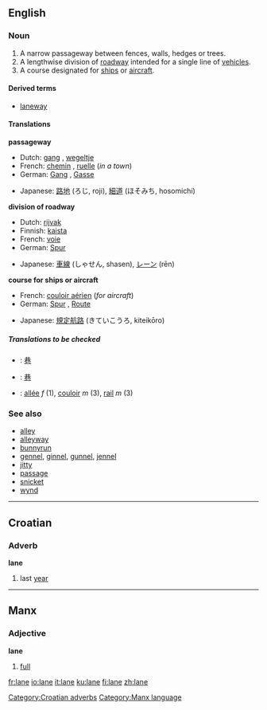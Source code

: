{{see|Lane}}
==English==
===Noun===
{{en-noun-reg}}

#A narrow passageway between fences, walls, hedges or trees.
#A lengthwise division of [[roadway]] intended for a single line of [[vehicle]]s.
#A course designated for [[ship]]s or [[aircraft]].

====Derived terms====
*[[laneway]]

====Translations====

'''passageway'''
{{top}}
*Dutch: [[gang#German|gang]] {{m}}, [[wegeltje]] {{n}}
*French: [[chemin]] {{m}}, [[ruelle]] {{f}} (''in a town'')
*German: [[Gang]] {{m}}, [[Gasse]] {{f}}
{{mid}}
*Japanese: [[路地]] (ろじ, roji), [[細道]] (ほそみち, hosomichi)
{{bottom}}

'''division of roadway'''
{{top}}
*Dutch: [[rijvak]] {{n}}
*Finnish: [[kaista]]
*French: [[voie]] {{f}}
*German: [[Spur]] {{f}}
{{mid}}
*Japanese: [[車線]] (しゃせん, shasen), [[レーン]] (rēn)
{{bottom}}

'''course for ships or aircraft'''
{{top}}
*French: [[couloir aérien]] {{m}} (''for aircraft'')
*German: [[Spur]] {{f}}, [[Route]] {{f}}
{{mid}}
*Japanese: [[規定航路]] (きていこうろ, kiteikōro)
{{bottom}}

=====Translations to be checked=====
<!--Remove this section once all of the translations below have been moved into the tables above.-->
{{checktrans}}
*{{ttbc|Chinese}}: [[巷]]
*{{ttbc|CJKV Characters}}: [[巷]]
*{{ttbc|French}}: [[allée]] ''f'' (1), [[couloir]] ''m'' (3), [[rail#French|rail]] ''m'' (3)

===See also===
*[[alley]]
*[[alleyway]]
*[[bunnyrun]]
*[[gennel]], [[ginnel]], [[gunnel]], [[jennel]]
*[[jitty]]
*[[passage]]
*[[snicket]]
*[[wynd]]

----

==Croatian==
===Adverb===
'''lane'''

# last [[year]]

[[Category:Croatian adverbs]]

----

==Manx==
===Adjective===
'''lane'''

#[[full]]

[[Category:Manx language]]

[[fr:lane]]
[[io:lane]]
[[it:lane]]
[[ku:lane]]
[[fi:lane]]
[[zh:lane]]